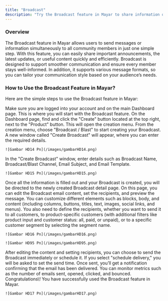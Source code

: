```yaml
---
title: "Broadcast"
description: "Try the Broadcast feature in Mayar to share information quickly and effectively with all users!"
---
```


### Overview

The Broadcast feature in Mayar allows users to send messages or information simultaneously to all community members in just one simple step. With this feature, you can easily share important announcements, the latest updates, or useful content quickly and efficiently. Broadcast is designed to support smoother communication and ensure every member stays well-informed. In addition, it supports various message formats, so you can tailor your communication style based on your audience’s needs.

### How to Use the Broadcast Feature in Mayar?

Here are the simple steps to use the Broadcast feature in Mayar:

<Steps>
  <Step title="Log in to Mayar Dashboard">
    Make sure you are logged into your account and on the main Dashboard page. This is where you will start with the Broadcast feature.
  </Step>
  <Step title='Click the "Create" Button On the Dashboard page, find a'>
    On the Dashboard page, find and click the "Create" button located at the top right, next to the "Product" button. This will open the creation menu.
  </Step>
  <Step title='Select "Broadcast / Blast"'>
    From the creation menu, choose "Broadcast / Blast" to start creating your Broadcast. A new window called "Create Broadcast" will appear, where you can enter the required details.

    ![Gambar HD14 Pn](/images/gambarHD14.png)
  </Step>
  <Step title="Fill in Broadcast Details">
    In the "Create Broadcast" window, enter details such as Broadcast Name, Broadcast/Blast Channel, Email Subject, and Email Template.

    ![Gambar HD15 Pn](/images/gambarHD15.png)
  </Step>
  <Step title="Access the Broadcast Detail Page">
    Once all the information is filled out and your Broadcast is created, you will be directed to the newly created Broadcast detail page.
  </Step>
  <Step title="Edit and Set Delivery">
    On this page, you can edit the Broadcast email content, set the recipients, and preview the message. You can customize different elements such as blocks, body, and content (including columns, buttons, titles, text, images, social links, and menus). You also need to define the recipients, whether you want to send it to all customers, to product-specific customers (with additional filters like product input and customer status: all, paid, or unpaid), or to a specific customer segment by selecting the segment name.

    ![Gambar HD16 Pn](/images/gambarHD16.png)

    ![Gambar HD95 Pn](/images/gambarHD95.png)
  </Step>
  <Step title="Choose Delivery Time">
    After editing the content and setting recipients, you can choose to send the Broadcast immediately or schedule it. If you select "schedule delivery," you will be asked to set the send time.
  </Step>
  <Step title="Send and Monitor">
    Once sent, you’ll get a notification confirming that the email has been delivered. You can monitor metrics such as the number of emails sent, opened, clicked, and bounced. Congratulations\! You have successfully used the Broadcast feature in Mayar.

    ![Gambar HD17 Pn](/images/gambarHD17.png)
  </Step>
</Steps>